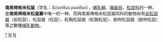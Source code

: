 {{Speciesbox
| taxon = Sciurillus pusillus
| image = SciurusPusillusSmit.jpg
| fossil_range = Recent
| status = DD
| status_system = iucn3.1
| status_ref = 
| binomial_authority =（E. Geoffrey，1803） 
}}
'''南美俾格米松鼠'''（学名：''Sciurillus pusillus''），[[哺乳綱|哺乳綱]]、[[囓齒目|囓齒目]]、[[松鼠科|松鼠科]]的一种，是'''南美俾格米松鼠屬'''中唯一的一种。而與南美俾格米松鼠屬同科的動物尚有[[岩松鼠屬|岩松鼠屬]]（岩松鼠）、松鼠屬（松鼠）、紅胸松鼠屬（紅胸松鼠）、鼩吻松鼠屬（鼩吻松鼠）等之數種[[哺乳動物|哺乳動物]]。
{{Taxonbar|from=Q694473}}

[[Category:南美俾格米松鼠屬|*]]
[[Category:1803年描述的动物|N]]
[[Category:松鼠科|N]]
